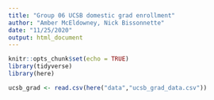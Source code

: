 ```yaml
---
title: "Group 06 UCSB domestic grad enrollment"
author: "Amber McEldowney, Nick Bissonnette"
date: "11/25/2020"
output: html_document
---
```


```r
knitr::opts_chunk$set(echo = TRUE)
library(tidyverse)
library(here)
```

```r
ucsb_grad <- read.csv(here("data","ucsb_grad_data.csv"))
```

